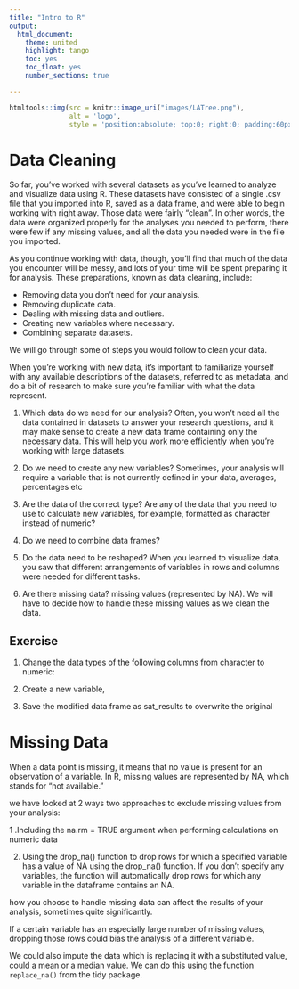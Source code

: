 ```yaml
---
title: "Intro to R"
output:
  html_document: 
    theme: united
    highlight: tango
    toc: yes
    toc_float: yes
    number_sections: true

---
```

```r
htmltools::img(src = knitr::image_uri("images/LATree.png"),
               alt = 'logo', 
               style = 'position:absolute; top:0; right:0; padding:60px; width:400px;')
```


# Data Cleaning

So far, you've worked with several datasets as you've learned to analyze and visualize data using R. These datasets have consisted of a single .csv file that you imported into R, saved as a data frame, and were able to begin working with right away. Those data were fairly "clean". In other words, the data were organized properly for the analyses you needed to perform, there were few if any missing values, and all the data you needed were in the file you imported.

As you continue working with data, though, you'll find that much of the data you encounter will be messy, and lots of your time will be spent preparing it for analysis. These preparations, known as data cleaning, include:

* Removing data you don't need for your analysis.
* Removing duplicate data.
* Dealing with missing data and outliers.
* Creating new variables where necessary.
* Combining separate datasets.

We will go through some of steps you would follow to clean your data.

When you're working with new data, it's important to familiarize yourself with any available descriptions of the datasets, referred to as metadata, and do a bit of research to make sure you're familiar with what the data represent.

1. Which data do we need for our analysis? Often, you won't need all the data contained in datasets to answer your research questions, and it may make sense to create a new data frame containing only the necessary data. This will help you work more efficiently when you're working with large datasets.

2. Do we need to create any new variables? Sometimes, your analysis will require a variable that is not currently defined in your data, averages, percentages etc

3. Are the data of the correct type? Are any of the data that you need to use to calculate new variables, for example, formatted as character instead of numeric?

4. Do we need to combine data frames? 

5. Do the data need to be reshaped? When you learned to visualize data, you saw that different arrangements of variables in rows and columns were needed for different tasks.

6. Are there missing data?  missing values (represented by NA). We will have to decide how to handle these missing values as we clean the data.

## Exercise

1. Change the data types of the following columns from character to numeric:

2. Create a new variable,

3. Save the modified data frame as sat_results to overwrite the original

# Missing Data

When a data point is missing, it means that no value is present for an observation of a variable. In R, missing values are represented by NA, which stands for "not available."

we have looked at 2 ways two approaches to exclude missing values from your analysis:

1 .Including the na.rm = TRUE argument when performing calculations on numeric data

2. Using the drop_na() function to drop rows for which a specified variable has a value of NA
using the drop_na() function. If you don't specify any variables, the function will automatically drop rows for which any variable in the dataframe contains an NA.

how you choose to handle missing data can affect the results of your analysis, sometimes quite significantly.

If a certain variable has an especially large number of missing values, dropping those rows could bias the analysis of a different variable.

We could also impute the data which is replacing it with a substituted value, could a mean or a median value. We can do this using the function `replace_na()` from the tidy package.
